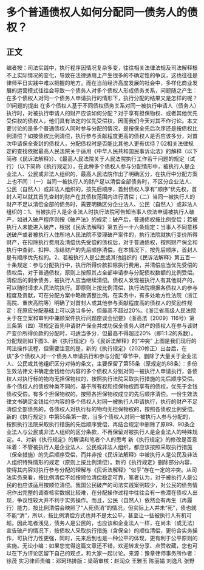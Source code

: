 # 多个普通债权人如何分配同一债务人的债权？
## 正文
编者按：司法实践中，执行程序因情况复杂多变，往往相关法律法规及司法解释根不上实际情况的变化，导致在法律适用上产生很多的不确定性的争议，这也往往是律师平日实践中难以把握的地方。而在当前经济高度发展的社会中，多样化商业发展的运营模式往往会导致一个债务人对多个债权人形成债务关系，问题随之产生：在多个债权人对同一个债务人申请执行的情形下，执行分配的结果又是怎样的呢？01问题的提出   在多个债权人基于不同债权债务关系对同一被执行申请人（债务人）执行时，对被执行申请人的财产应该如何分配？对于享有担保物权、或者其他优先受偿权的债权人，他们具有法定的优先受偿权，因而我们今天对其不作讨论。本文要讨论的是多个普通债权人同时参与分配的情况，是按保全先后次序还是按债权比例清偿？如按债权比例清偿，执行参与贡献程度更高的债权人是否应该多分，对首次申请保全查封的债权人，分配债权时是否能比其他人更有优待？02相关法律规定的查找依据最高人民法院关于适用《中华人民共和国民事诉讼法》的解释（以下简称《民诉法解释》）、《最高人民法院关于人民法院执行工作若干问题的规定（试行）（以下简称《执行规定》），在此种多个债权人参与分配情形中，被执行人是企业法人、公民或非法人组织的，最高人民法院作出了明确区分，在执行中分配方案上也不同：（一）当同一被执行人的财产足以清偿全部债务时，不区分企业法人、公民（自然人）或非法人组织的，按先后顺序，首封债权人享有“顺序”优先权，首封人可以就其首先查封的财产在其债权范围内进行清偿；（二）当同一被执行人的财产不足以清偿全部的债务时，需要明确区分企业法人、公民（自然人）或非法人组织的：1、当被执行人是企业法人时执行法院可告知当事人依法申请被执行人破产，如进入破产程序则按《破产法》的规定：破产后，普通债权按比例受偿；若被执行人未能进入破产，根据《民诉法解释》第五百一十六条规定：当事人不同意移送破产或者被执行人住所地人民法院不受理破产案件的，执行法院就执行变价所得财产，在扣除执行费用及清偿优先受偿的债权后，对于普通债权，按照财产保全和执行中查封、扣押、冻结财产的先后顺序清偿。在本情况下，按先后顺序，首封人是有顺序优先权的。2、若被执行人是公民或其他组织的《民诉法解释》第五百一十条规定：参与分配执行中，执行所得价款扣除执行费用，并清偿应当优先受偿的债权后，对于普通债权，原则上按照其占全部申请参与分配债权数额的比例受偿。清偿后的剩余债务，被执行人应当继续清偿。债权人发现被执行人有其他财产的，可以随时请求人民法院执行。即原则上按比例清偿，执行法院根据各债权人的参与程度及贡献，可在分配方案中略微调整比例。在实务中，有多处地方性法院（浙江高院、重庆高院等）明确了对首封人或其他参与贡献程度高的债权人的奖励性规定：在原应分配基础上可以适当多分，但最高不超过20%。《浙江省高级人民法院关于在立案和审判中兼顾案件执行问题座谈会纪要》（浙高法〔2009〕116号）第三条第（四）项规定首先申请财产保全并成功保全债务人财产的债权人在参与该财产变价所得价款的分配时，可适当多分，但最高不得超过20%（即1∶1.2的系数）。分配规则如下图3、新《执行规定》与《民诉法解释》的“冲突”  上图是我们现行的司法操作流程，但需要注意的是，新的《执行规定》（2020修正）出台后，在该“多个债权人对一个债务人申请执行和参与分配”章节中，删除了大量关于企业法人、公民或其他组织区分对待的条文，主要保留了第55条（原规定的88条）：多份生效法律文书确定金钱给付内容的多个债权人分别对同一被执行人申请执行，各债权人对执行标的物均无担保物权的，按照执行法院采取执行措施的先后顺序受偿。多个债权人的债权种类不同的，基于所有权和担保物权而享有的债权，优先于金钱债权受偿。有多个担保物权的，按照各担保物权成立的先后顺序清偿。一份生效法律文书确定金钱给付内容的多个债权人对同一被执行人申请执行，执行的财产不足清偿全部债务的，各债权人对执行标的物均无担保物权的，按照各债权比例受偿。新的《执行规定》中第55条第一款，当多个债权人对同一被执行人参与分配的，按照执行法院采取执行措施的先后顺序受偿，再结合规定中删除了原89、90条企业法人与公民或非法人组织的区分条款，不再保留对被执行人是企业法人的特殊规定。4、对新《执行规定》的解读和笔者个人的思考  新《执行规定》的修改是否意味着：不管被执行人是企业法人、公民或非法人组织，都应该按照采取执行措施（保全措施）的先后顺序受偿，而并非按《民诉法解释》中被执行人是公民及非法人组织特殊情形的规定（原则上按比例清偿）。新的《执行规定》删除部分内容，使得其内容对执行参与分配的理解与《民诉法解释》“似乎”存在一定的冲突。从司法实务来看，按比例清偿不如按顺位清偿稳定可靠，笔者认为，对于被执行人是公民的也应该适用按顺位清偿。我国公民破产的司法实践案例较少，对公民的债务情况作出完整的调查核实数据比较难，在分配操作过程中往往会有一些潜在债权人出现，争议性较大并不利于实务操作。而且，公民（自然人）依然会有再生（再履行）能力，按比例清偿会映照了“人死债消”的情况，但实际上人并未“死”，债也就不能“消”，所以，按比例清偿方式也并不是太公平，甚至让一些被执行人有机可趁。因此笔者浅见，债务人是公民的，也应该和企业法人一样，在尚未（或无法）宣告破产的情况下，按债权人采取执行措施（含保全）的顺位清偿，更符合实务操作，可执行力性更强，同时，先来后到也是一种公平的体现，更有利于公平原则的实施。无讼小编：如果您觉得这篇文章还不错，欢迎转发分享、点赞收藏，您也可以在下方评论区留下自己的观点，和大家一起讨论。来源：豫章律师事务所作者：徐茂 实习律师责编：邓珂玮排版：梁萌审核：赵润众 王雅玉 陈丽娟 刘逸凡 张野